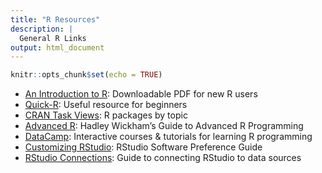 ```yaml
---
title: "R Resources"
description: |
  General R Links
output: html_document
---
```


```r
knitr::opts_chunk$set(echo = TRUE)
```

* [An Introduction to R](https://cran.r-project.org/doc/manuals/R-intro.pdf): Downloadable PDF for new R users
* [Quick-R](https://www.statmethods.net/): Useful resource for beginners
* [CRAN Task Views](https://cran.r-project.org/web/views/): R packages by topic
* [Advanced R](http://adv-r.had.co.nz/): Hadley Wickham's Guide to Advanced R Programming
* [DataCamp](https://www.datacamp.com/): Interactive courses & tutorials for learning R programming
* [Customizing RStudio](https://support.rstudio.com/hc/en-us/articles/200549016-Customizing-RStudio#general): RStudio Software Preference Guide
* [RStudio Connections](https://support.rstudio.com/hc/en-us/articles/115010915687): Guide to connecting RStudio to data sources